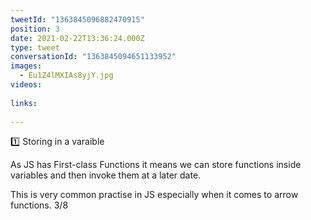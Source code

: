```yaml
---
tweetId: "1363845096882470915"
position: 3
date: 2021-02-22T13:36:24.000Z
type: tweet
conversationId: "1363845094651133952"
images:
  - Eu1Z4lMXIAs8yjY.jpg
videos:
  
links:
  
---
```

1️⃣ Storing in a varaible

As JS has First-class Functions it means we can store functions inside variables and then invoke them at a later date.

This is very common practise in JS especially when it comes to arrow functions. 3/8 
